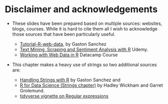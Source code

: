 
Disclaimer and acknowledgements
===============================

- These slides have been prepared based on multiple sources: websites, blogs, courses. While it is hard to cite them all I wish to acknowledge those sources that have been particularly useful.

    + [Tutorial-R-web-data](https://github.com/gastonstat/tutorial-R-web-data), by Gaston Sanchez
    + [Text Mining, Scraping and Sentiment Analysis with R](https://www.udemy.com/r-social-media-mining-scraping-with-twitter/) Udemy.
    + [Working with Web Data in R](https://www.datacamp.com/courses/working-with-web-data-in-r) Datacamp Course
    
- This chapter makes a heavy use of strings so two additional sources are:

    + [Handling Strings with R](https://www.gastonsanchez.com/r4strings/) by Gaston Sanchez and
    + [R for Data Science (Strings chapter)](https://r4ds.had.co.nz/strings.html) by Hadley Wickham and Garret Grolemund.
    + [tidyverse vignette on Regular expressions](https://stringr.tidyverse.org/articles/regular-expressions.html)